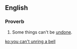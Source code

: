 ==English==

===Proverb===
{{head|en|proverb|head=[[you]] [[can't]] [[unring]] a [[bell]]}}

# Some things can't be [[undone]].

[[ko:you can't unring a bell]]
